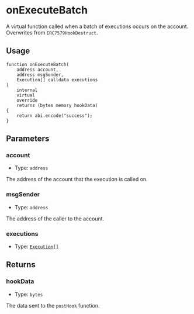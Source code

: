 # onExecuteBatch

A virtual function called when a batch of executions occurs on the account. Overwrites from `ERC7579HookDestruct`.

## Usage

```solidity copy
function onExecuteBatch(
    address account,
    address msgSender,
    Execution[] calldata executions
)
    internal
    virtual
    override
    returns (bytes memory hookData)
{
    return abi.encode("success");
}
```

## Parameters

### account

- Type: `address`

The address of the account that the execution is called on.

### msgSender

- Type: `address`

The address of the caller to the account.

### executions

- Type: [`Execution[]`](/modulekit/glossary/types#execution)

## Returns

### hookData

- Type: `bytes`

The data sent to the `postHook` function.
